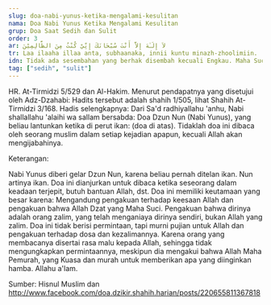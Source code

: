 ```yaml
---
slug: doa-nabi-yunus-ketika-mengalami-kesulitan
nama: Doa Nabi Yunus Ketika Mengalami Kesulitan
grup: Doa Saat Sedih dan Sulit
order: 3
ar: لاَ إِلَـٰهَ إِلاَّ أَنْتَ سُبْحَانَكَ إِنِّيْ كُنْتُ مِنَ الظَّالِمِيْنَ
tr: Laa ilaaha illaa anta, subhaanaka, innii kuntu minazh-zhoolimiin.
idn: Tidak ada sesembahan yang berhak disembah kecuali Engkau. Maha Suci Engkau. Sesungguhnya aku termasuk orang-orang yang zalim.
tag: ["sedih", "sulit"]
---
```


HR. At-Tirmidzi 5/529 dan Al-Hakim. Menurut pendapatnya yang disetujui oleh Adz-Dzahabi: Hadits tersebut adalah shahih 1/505, lihat Shahih At-Tirmidzi 3/168.
Hadis selengkapnya:
Dari Sa'd radhiyallahu 'anhu, Nabi shallallahu 'alaihi wa sallam bersabda: Doa Dzun Nun (Nabi Yunus), yang beliau lantunkan ketika di perut ikan: (doa di atas). Tidaklah doa ini dibaca oleh seorang muslim dalam setiap kejadian apapun, kecuali Allah akan mengijabahinya.

Keterangan:

Nabi Yunus diberi gelar Dzun Nun, karena beliau pernah ditelan ikan. Nun artinya ikan.
Doa ini dianjurkan untuk dibaca ketika seseorang dalam keadaan terjepit, butuh bantuan Allah, dst.
Doa ini memiliki keutamaan yang besar karena:
Mengandung pengakuan terhadap keesaan Allah dan pengakuan bahwa Allah Dzat yang Maha Suci.
Pengakuan bahwa dirinya adalah orang zalim, yang telah menganiaya dirinya sendiri, bukan Allah yang zalim.
Doa ini tidak berisi permintaan, tapi murni pujian untuk Allah dan pengakuan terhadap dosa dan kezalimannya. Karena orang yang membacanya disertai rasa malu kepada Allah, sehingga tidak mengungkapkan permintaannya, meskipun dia mengakui bahwa Allah Maha Pemurah, yang Kuasa dan murah untuk memberikan apa yang diinginkan hamba.
Allahu a'lam.


Sumber: Hisnul Muslim dan http://www.facebook.com/doa.dzikir.shahih.harian/posts/220655811367818
